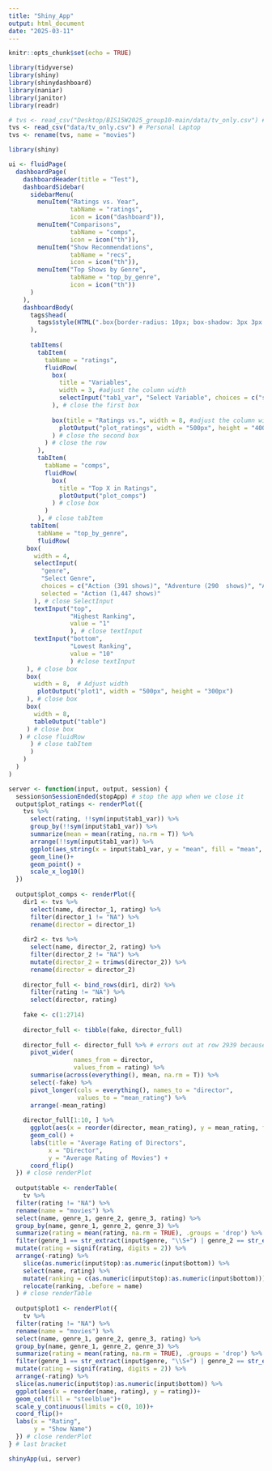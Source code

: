 ```yaml
---
title: "Shiny_App"
output: html_document
date: "2025-03-11"
---
```


```r
knitr::opts_chunk$set(echo = TRUE)
```

```r
library(tidyverse)
library(shiny)
library(shinydashboard)
library(naniar)
library(janitor)
library(readr)
```

```r
# tvs <- read_csv("Desktop/BIS15W2025_group10-main/data/tv_only.csv") # Lab Macs
tvs <- read_csv("data/tv_only.csv") # Personal Laptop
tvs <- rename(tvs, name = "movies")
```


```r
library(shiny)

ui <- fluidPage(
  dashboardPage(
    dashboardHeader(title = "Test"),
    dashboardSidebar(
      sidebarMenu(
        menuItem("Ratings vs. Year", 
                 tabName = "ratings", 
                 icon = icon("dashboard")),
        menuItem("Comparisons", 
                 tabName = "comps", 
                 icon = icon("th")),
        menuItem("Show Recommendations", 
                 tabName = "recs", 
                 icon = icon("th")),
        menuItem("Top Shows by Genre",
                 tabName = "top_by_genre",
                 icon = icon("th"))
      )
    ),
    dashboardBody(
      tags$head(
        tags$style(HTML(".box{border-radius: 10px; box-shadow: 3px 3px 5px #888888;}"))
      ),
      
      tabItems(
        tabItem(
          tabName = "ratings",
          fluidRow(
            box(
              title = "Variables",
              width = 3, #adjust the column width
              selectInput("tab1_var", "Select Variable", choices = c("start_year", "votes"), selected = "start_year")
            ), # close the first box    
      
            box(title = "Ratings vs.", width = 8, #adjust the column width and add title
              plotOutput("plot_ratings", width = "500px", height = "400px")
            ) # close the second box
          ) # close the row
        ),
        tabItem(
          tabName = "comps",
          fluidRow(
            box(
              title = "Top X in Ratings",
              plotOutput("plot_comps")
            ) # close box
          )
        ), # close tabItem
      tabItem(
        tabName = "top_by_genre",
        fluidRow(
     box(
       width = 4,
       selectInput(
         "genre",
         "Select Genre",
         choices = c("Action (391 shows)", "Adventure (290	shows)", "Animation (390 shows)", "Biography (58 shows)", "Comedy (549 shows)", "Crime (326 shows)", "Documentary (273 shows)", "Drama (854 shows)", "Family (130 shows)", "Fantasy (126 shows)", "Film-Noir (3 shows)", "Game-Show (27 shows)", "History (68 shows)", "Horror (117 shows)", "Music (48 shows)", "Musical (11 shows)", "Mystery (172 shows)", "News (1 show)", "Reality-TV (165 shows)", "Romance (168 shows)", "Sci-Fi (85 shows)", "Short (44 shows)", "Sport (37 shows)", "Talk-Show (16 shows)", "Thriller (147 shows)", "War (10 shows)", "Western (9 shows)"),
         selected = "Action (1,447 shows)"
       ), # close SelectInput
       textInput("top",
                 "Highest Ranking",
                 value = "1"
                 ), # close textInput
       textInput("bottom",
                 "Lowest Ranking",
                 value = "10"
                 ) #close textInput
     ), # close box
     box(
       width = 8,  # Adjust width
        plotOutput("plot1", width = "500px", height = "300px")
     ), # close box
     box(
       width = 8,
       tableOutput("table")
     ) # close box
   ) # close fluidRow
      ) # close tabItem
      )
    )
  )
)

server <- function(input, output, session) {
  session$onSessionEnded(stopApp) # stop the app when we close it
  output$plot_ratings <- renderPlot({
    tvs %>% 
      select(rating, !!sym(input$tab1_var)) %>% 
      group_by(!!sym(input$tab1_var)) %>% 
      summarize(mean = mean(rating, na.rm = T)) %>% 
      arrange(!!sym(input$tab1_var)) %>% 
      ggplot(aes_string(x = input$tab1_var, y = "mean", fill = "mean", color = "mean"))+
      geom_line()+
      geom_point() +
      scale_x_log10()
  })
  
  output$plot_comps <- renderPlot({
    dir1 <- tvs %>% 
      select(name, director_1, rating) %>% 
      filter(director_1 != "NA") %>% 
      rename(director = director_1)
    
    dir2 <- tvs %>% 
      select(name, director_2, rating) %>% 
      filter(director_2 != "NA") %>% 
      mutate(director_2 = trimws(director_2)) %>% 
      rename(director = director_2)
    
    director_full <- bind_rows(dir1, dir2) %>% 
      filter(rating != "NA") %>% 
      select(director, rating)
    
    fake <- c(1:2714)
    
    director_full <- tibble(fake, director_full)
    
    director_full <- director_full %>% # errors out at row 2939 because there are multiple entries with the same movie and director that have different ratings
      pivot_wider(
                  names_from = director,
                  values_from = rating) %>% 
      summarise(across(everything(), mean, na.rm = T)) %>% 
      select(-fake) %>% 
      pivot_longer(cols = everything(), names_to = "director",
                   values_to = "mean_rating") %>% 
      arrange(-mean_rating) 
      
    director_full[1:10, ] %>% 
      ggplot(aes(x = reorder(director, mean_rating), y = mean_rating, fill = director)) +
      geom_col() +
      labs(title = "Average Rating of Directors",
           x = "Director",
           y = "Average Rating of Movies") +
      coord_flip()
  }) # close renderPlot
  
  output$table <- renderTable(
    tv %>% 
  filter(rating != "NA") %>% 
  rename(name = "movies") %>% 
  select(name, genre_1, genre_2, genre_3, rating) %>% 
  group_by(name, genre_1, genre_2, genre_3) %>% 
  summarize(rating = mean(rating, na.rm = TRUE), .groups = 'drop') %>%
  filter(genre_1 == str_extract(input$genre, "\\S+") | genre_2 == str_extract(input$genre, "\\S+") | genre_3 == str_extract(input$genre, "\\S+")) %>% 
  mutate(rating = signif(rating, digits = 2)) %>% 
  arrange(-rating) %>%     
    slice(as.numeric(input$top):as.numeric(input$bottom)) %>% 
    select(name, rating) %>% 
    mutate(ranking = c(as.numeric(input$top):as.numeric(input$bottom))) %>% 
    relocate(ranking, .before = name)
  ) # close renderTable
  
  output$plot1 <- renderPlot({
    tv %>% 
  filter(rating != "NA") %>% 
  rename(name = "movies") %>% 
  select(name, genre_1, genre_2, genre_3, rating) %>% 
  group_by(name, genre_1, genre_2, genre_3) %>% 
  summarize(rating = mean(rating, na.rm = TRUE), .groups = 'drop') %>%
  filter(genre_1 == str_extract(input$genre, "\\S+") | genre_2 == str_extract(input$genre, "\\S+") | genre_3 == str_extract(input$genre, "\\S+")) %>% 
  mutate(rating = signif(rating, digits = 2)) %>% 
  arrange(-rating) %>%     
  slice(as.numeric(input$top):as.numeric(input$bottom)) %>% 
  ggplot(aes(x = reorder(name, rating), y = rating))+
  geom_col(fill = "steelblue")+
  scale_y_continuous(limits = c(0, 10))+
  coord_flip()+
  labs(x = "Rating",
       y = "Show Name")
  }) # close renderPlot
} # last bracket

shinyApp(ui, server)
```

